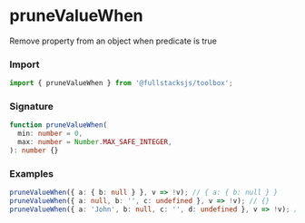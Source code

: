 # pruneValueWhen

Remove property from an object when predicate is true

### Import

```typescript copy
import { pruneValueWhen } from '@fullstacksjs/toolbox';
```

### Signature

```typescript copy
function pruneValueWhen(
  min: number = 0,
  max: number = Number.MAX_SAFE_INTEGER,
): number {}
```

### Examples

```typescript copy
pruneValueWhen({ a: { b: null } }, v => !v); // { a: { b: null } }
pruneValueWhen({ a: null, b: '', c: undefined }, v => !v); // {}
pruneValueWhen({ a: 'John', b: null, c: '', d: undefined }, v => !v); // { a: 'John' }
```
